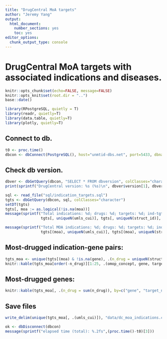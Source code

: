 ```yaml
---
title: "DrugCentral MoA targets"
author: "Jeremy Yang"
output:
  html_document:
    number_sections: yes
    toc: yes
editor_options: 
  chunk_output_type: console
---
```


# DrugCentral MoA targets with associated indications and diseases.

```r
knitr::opts_chunk$set(echo=FALSE, message=FALSE)
knitr::opts_knit$set(root.dir = "..")
base::date()
```

```r
library(RPostgreSQL, quietly = T)
library(readr, quietly=T)
library(data.table, quietly=T)
library(plotly, quietly=T)
```

## Connect to db.

```r
t0 <- proc.time()
dbcon <- dbConnect(PostgreSQL(), host="unmtid-dbs.net", port=5433, dbname="drugcentral", user="drugman", password="dosage")
```

## Check db version.

```r
dbver <- dbGetQuery(dbcon, "SELECT * FROM dbversion", colClasses="character")
print(sprintf("DrugCentral version: %s (%s)\n", dbver$version[1], dbver$dtime[1]))
```


```r
sql <- read_file("sql/indication_targets.sql")
tgts <- dbGetQuery(dbcon, sql, colClasses="character")
setDT(tgts)
tgts[, moa := as.logical(!is.na(moa))]
message(sprintf("Total indications: %d; drugs: %d; targets: %d; ind-tgt-pairs: %d", 
                tgts[, uniqueN(umls_cui)], tgts[, uniqueN(struct_id)], tgts[, uniqueN(gene)], nrow(unique(tgts[, .(umls_cui, gene)]))))

message(sprintf("Total MOA indications: %d; drugs: %d; targets: %d; ind-tgt-pairs: %d", 
                tgts[(moa), uniqueN(umls_cui)], tgts[(moa), uniqueN(struct_id)], tgts[(moa), uniqueN(gene)], nrow(unique(tgts[(moa), .(umls_cui, gene)]))))
```

## Most-drugged indication-gene pairs:

```r
tgts_moa <- unique(tgts[(moa) & !is.na(gene), .(n_drug = uniqueN(struct_id)), by = c("omop_concept", "umls_cui", "gene", "target_id", "target_name")])[order(omop_concept, gene)]
knitr::kable(tgts_moa[order(-n_drug)][1:25, .(omop_concept, gene, target_name, n_drug)], caption="Most-drugged indication-gene pairs")
```

## Most-drugged genes:

```r
knitr::kable(tgts_moa[, .(n_drug = sum(n_drug)), by=c("gene", "target_name")][order(-n_drug)][1:25], caption="Most-drugged genes")
```

## Save files

```r
write_delim(unique(tgts_moa[, .(umls_cui)]), "data/dc_moa_indications.cui")
```

```r
ok <- dbDisconnect(dbcon)
message(sprintf("elapsed time (total): %.2fs",(proc.time()-t0)[3]))
```
